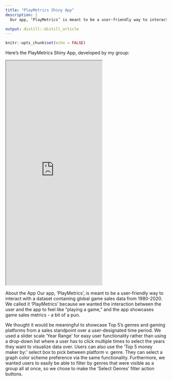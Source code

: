 ```yaml
---
title: "PlayMetrics Shiny App"
description: |
  Our app, ‘PlayMetrics’ is meant to be a user-friendly way to interact with a dataset containing global game sales data from 1980-2020.

output: distill::distill_article
---
```


```r
knitr::opts_chunk$set(echo = FALSE)

```

Here's the PlayMetrics Shiny App, developed by my group:

<iframe src="https://chowsanthony.shinyapps.io/PlayMetrics/" class="l-screen-inset shaded" height="700px"></iframe>

About the App
Our app, 'PlayMetrics', is meant to be a user-friendly way to interact with a dataset containing global game sales data from 1980-2020. We called it 'PlayMetrics' because we wanted the interaction between the user and the app to feel like "playing a game," and the app showcases game sales metrics - a bit of a pun.

We thought it would be meaningful to showcase Top 5’s genres and gaming platforms from a sales standpoint over a user-designated time period. We used a slider scale 'Year Range' for easy user functionality rather than using a drop-down list where a user has to click multiple times to select the years they want to visualize data over. Users can also use the 'Top 5 money maker by:' select box to pick between platform v. genre. They can select a graph color scheme preference via the same functionality. Furthermore, we wanted users to easily be able to filter by genres that were visible as a group all at once, so we chose to make the 'Select Genres' filter action buttons.




